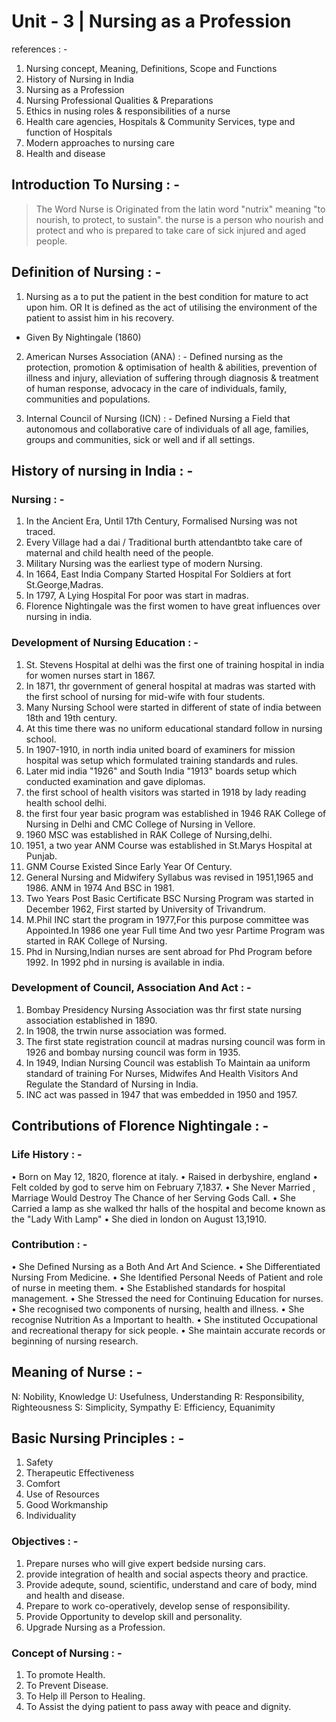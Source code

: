 # Unit - 3 | Nursing as a Profession

references : -
1. Nursing concept, Meaning, Definitions, Scope and Functions
2. History of Nursing in India
3. Nursing as a Profession
4. Nursing Professional Qualities & Preparations
5. Ethics in nusing roles & responsibilities of a nurse
6. Health care agencies, Hospitals & Community Services, type and function of Hospitals
7. Modern approaches to nursing care
8. Health and disease


## Introduction To Nursing : -
>The Word Nurse is Originated from the latin word "nutrix" meaning "to nourish, to protect, to sustain".
>the nurse is a person who nourish and protect and who is prepared to take care of sick injured and aged people.

## Definition of Nursing : -
1. Nursing as a to put the patient in the best condition for mature to act upon him.
              OR
It is defined as the act of utilising the environment of the patient to assist him in his recovery.
- Given By Nightingale (1860)

2. American Nurses Association (ANA) : -
Defined nursing as the protection, promotion & optimisation of health & abilities, prevention of illness and injury, alleviation of suffering through diagnosis & treatment of human response, advocacy in the care of individuals, family, communities and populations.

3. Internal Council of Nursing (ICN) : -
Defined Nursing a Field that autonomous and collaborative care of individuals of all age, families, groups and communities, sick or well and if all settings.

## History of nursing in India : -
### Nursing : -
1. In the Ancient Era, Until 17th Century, Formalised Nursing was not traced.
2. Every Village had a dai / Traditional burth attendantbto take care of maternal and child health need of the people.
3. Military Nursing was the earliest type of modern Nursing.
4. In 1664, East India Company Started Hospital For Soldiers at fort St.George,Madras.
5. In 1797, A Lying Hospital For poor was start in madras.
6. Florence Nightingale was the first women to have great influences over nursing in india.

### Development of Nursing Education : -
1. St. Stevens Hospital at delhi was the first one of training hospital in india for women nurses start in 1867.
2. In 1871, thr government of general hospital at madras was started with the first school of nursing for mid-wife with four students.
3. Many Nursing School were started in different of state of india between 18th and 19th century.
4. At this time there was no uniform educational standard follow in nursing school.
5. In 1907-1910, in north india united board of examiners for mission hospital was setup which formulated training standards and rules.
6. Later mid india "1926" and South India "1913" boards setup which conducted examination and gave diplomas.
7. the first school of health visitors was started in 1918 by lady reading health school delhi.
8. the first four year basic program was established in 1946 RAK College of Nursing in Delhi and CMC College of Nursing in Vellore.
9. 1960 MSC was established in RAK College of Nursing,delhi.
10. 1951, a two year ANM Course was established in St.Marys Hospital at Punjab.
11. GNM Course Existed Since Early Year Of Century.
12. General Nursing and Midwifery Syllabus was revised in 1951,1965 and 1986. ANM in 1974 And BSC in 1981.
13. Two Years Post Basic Certificate BSC Nursing Program was started in December 1962, First started by University of Trivandrum.
14. M.Phil INC start the program in 1977,For this purpose committee was Appointed.In 1986 one year Full time And two yesr Partime Program was started in RAK College of Nursing.
15. Phd in Nursing,Indian nurses are sent abroad for Phd Program before 1992. In 1992 phd in nursing is available in india.

### Development of Council, Association And Act : -
1. Bombay Presidency Nursing Association was thr first state nursing association established in 1890.
2. In 1908, the trwin nurse association was formed.
3. The first state registration council at madras nursing council was form in 1926 and bombay nursing council was form in 1935.
4. In 1949, Indian Nursing Council was establish To Maintain aa uniform standard of training For Nurses, Midwifes And Health Visitors And Regulate the Standard of Nursing in India.
5. INC act was passed in 1947 that was embedded in 1950 and 1957.

## Contributions of Florence Nightingale : -
### Life History : -
• Born on May 12, 1820, florence at italy.
• Raised in derbyshire, england
• Felt colded by god to serve him on February 7,1837.
• She Never Married , Marriage Would Destroy The Chance of her Serving Gods Call.
• She Carried a lamp as she walked thr halls of the hospital and become known as the "Lady With Lamp"
• She died in london on August 13,1910.

### Contribution : -
• She Defined Nursing as a Both And Art And Science.
• She Differentiated Nursing From Medicine.
• She Identified Personal Needs of Patient and role of nurse in meeting them.
• She Established standards for hospital management.
• She Stressed the need for Continuing Education for nurses.
• She recognised two components of nursing, health and illness.
• She recognise Nutrition As a Important to health.
• She instituted Occupational and recreational therapy for sick people.
• She maintain accurate records or beginning of nursing research.

## Meaning of Nurse : -
N: Nobility, Knowledge
U: Usefulness, Understanding
R: Responsibility, Righteousness
S: Simplicity, Sympathy
E: Efficiency, Equanimity


## Basic Nursing Principles : -
1. Safety
2. Therapeutic Effectiveness
3. Comfort
4. Use of Resources
5. Good Workmanship
5. Individuality

### Objectives : -
1. Prepare nurses who will give expert bedside nursing cars.
2. provide integration of health and social aspects theory and practice.
3. Provide adequte, sound, scientific, understand and care of body, mind and health and disease.
4. Prepare to work co-operatively, develop sense of responsibility.
5. Provide Opportunity to develop skill and personality.
6. Upgrade Nursing as a Profession.

### Concept of Nursing : -
1. To promote Health.
2. To Prevent Disease.
3. To Help ill Person to Healing.
4. To Assist the dying patient to pass away with peace and dignity.